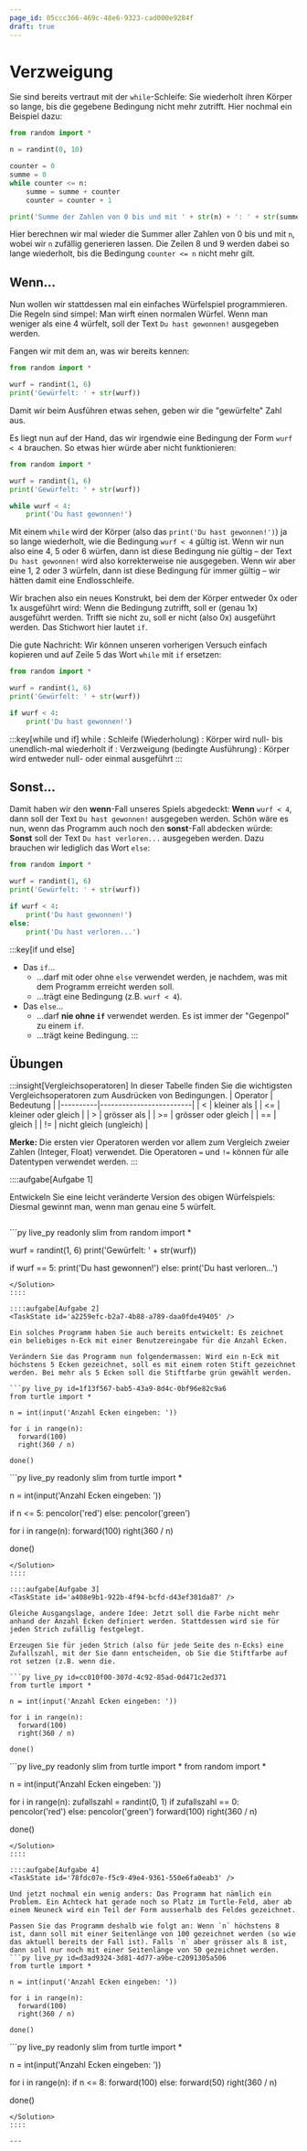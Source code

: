 ```yaml
---
page_id: 05ccc366-469c-48e6-9323-cad000e9284f
draft: true
---
```



# Verzweigung
Sie sind bereits vertraut mit der `while`-Schleife: Sie wiederholt ihren Körper so lange, bis die gegebene Bedingung nicht mehr zutrifft. Hier nochmal ein Beispiel dazu:

```py live_py slim
from random import *

n = randint(0, 10)

counter = 0
summe = 0
while counter <= n:
    summe = summe + counter
    counter = counter + 1

print('Summe der Zahlen von 0 bis und mit ' + str(n) + ': ' + str(summe))
```

Hier berechnen wir mal wieder die Summer aller Zahlen von 0 bis und mit `n`, wobei wir `n` zufällig generieren lassen. Die Zeilen 8 und 9 werden dabei so lange wiederholt, bis die Bedingung `counter <= n` nicht mehr gilt.

## Wenn...
Nun wollen wir stattdessen mal ein einfaches Würfelspiel programmieren. Die Regeln sind simpel: Man wirft einen normalen Würfel. Wenn man weniger als eine 4 würfelt, soll der Text `Du hast gewonnen!` ausgegeben werden.

Fangen wir mit dem an, was wir bereits kennen:

```py live_py slim
from random import *

wurf = randint(1, 6)
print('Gewürfelt: ' + str(wurf))
```

Damit wir beim Ausführen etwas sehen, geben wir die "gewürfelte" Zahl aus.

Es liegt nun auf der Hand, das wir irgendwie eine Bedingung der Form `wurf < 4` brauchen. So etwas hier würde aber nicht funktionieren:

```py showLineNumbers
from random import *

wurf = randint(1, 6)
print('Gewürfelt: ' + str(wurf))

while wurf < 4:
    print('Du hast gewonnen!')
```

Mit einem `while` wird der Körper (also das `print('Du hast gewonnen!')`) ja so lange wiederholt, wie die Bedingung `wurf < 4` gültig ist. Wenn wir nun also eine 4, 5 oder 6 würfen, dann ist diese Bedingung nie gültig – der Text `Du hast gewonnen!` wird also korrekterweise nie ausgegeben. Wenn wir aber eine 1, 2 oder 3 würfeln, dann ist diese Bedingung für immer gültig – wir hätten damit eine Endlosschleife.

Wir brachen also ein neues Konstrukt, bei dem der Körper entweder 0x oder 1x ausgeführt wird: Wenn die Bedingung zutrifft, soll er (genau 1x) ausgeführt werden. Trifft sie nicht zu, soll er nicht (also 0x) ausgeführt werden. Das Stichwort hier lautet `if`.

Die gute Nachricht: Wir können unseren vorherigen Versuch einfach kopieren und auf Zeile 5 das Wort `while` mit `if` ersetzen:

```py live_py slim
from random import *

wurf = randint(1, 6)
print('Gewürfelt: ' + str(wurf))

if wurf < 4:
    print('Du hast gewonnen!')
```

:::key[while und if]
while
: Schleife (Wiederholung)
: Körper wird null- bis unendlich-mal wiederholt
if
: Verzweigung (bedingte Ausführung)
: Körper wird entweder null- oder einmal ausgeführt
:::

## Sonst...
Damit haben wir den **wenn**-Fall unseres Spiels abgedeckt: **Wenn** `wurf < 4`, dann soll der Text `Du hast gewonnen!` ausgegeben werden. Schön wäre es nun, wenn das Programm auch noch den **sonst**-Fall abdecken würde: **Sonst** soll der Text `Du hast verloren...` ausgegeben werden. Dazu brauchen wir lediglich das Wort `else`:

```py live_py slim
from random import *

wurf = randint(1, 6)
print('Gewürfelt: ' + str(wurf))

if wurf < 4:
    print('Du hast gewonnen!')
else:
    print('Du hast verloren...')
```

:::key[if und else]
* Das `if`...
  * ...darf mit oder ohne `else` verwendet werden, je nachdem, was mit dem Programm erreicht werden soll.
  * ...trägt eine Bedingung (z.B. `wurf < 4`).
* Das `else`...
  * ...darf **nie ohne `if`** verwendet werden. Es ist immer der "Gegenpol" zu einem `if`.
  * ...trägt keine Bedingung.
:::

## Übungen
:::insight[Vergleichsoperatoren]
In dieser Tabelle finden Sie die wichtigsten Vergleichsoperatoren zum Ausdrücken von Bedingungen.
| Operator | Bedeutung               |
|----------|-------------------------|
| &lt;     | kleiner als             |
| &lt;=    | kleiner oder gleich     |
| &gt;     | grösser als             |
| &gt;=    | grösser oder gleich     |
| ==       | gleich                  |
| !=       | nicht gleich (ungleich) |

**Merke:** Die ersten vier Operatoren werden vor allem zum Vergleich zweier Zahlen (Integer, Float) verwendet. Die Operatoren `=` und `!=` können für alle Datentypen verwendet werden.
:::

::::aufgabe[Aufgabe 1]
<TaskState id='95c3f287-86e8-47ae-aecc-10ff44281af2' />

Entwickeln Sie eine leicht veränderte Version des obigen Würfelspiels: Diesmal gewinnt man, wenn man genau eine 5 würfelt.
```py live_py id=864b0155-f601-4b98-82e7-aa6f752d9322
```

<Solution id='af9c03c2-4430-4406-9193-6b6297c36a93'>
  ```py live_py readonly slim
  from random import *

  wurf = randint(1, 6)
  print('Gewürfelt: ' + str(wurf))

  if wurf == 5:
      print('Du hast gewonnen!')
  else:
      print('Du hast verloren...')
  ```
</Solution>
::::

::::aufgabe[Aufgabe 2]
<TaskState id='a2259efc-b2a7-4b88-a789-daa0fde49405' />

Ein solches Programm haben Sie auch bereits entwickelt: Es zeichnet ein beliebiges n-Eck mit einer Benutzereingabe für die Anzahl Ecken.

Verändern Sie das Programm nun folgendermassen: Wird ein n-Eck mit höchstens 5 Ecken gezeichnet, soll es mit einem roten Stift gezeichnet werden. Bei mehr als 5 Ecken soll die Stiftfarbe grün gewählt werden.

```py live_py id=1f13f567-bab5-43a9-8d4c-0bf96e82c9a6
from turtle import *

n = int(input('Anzahl Ecken eingeben: '))

for i in range(n):
    forward(100)
    right(360 / n)

done()
```

<Solution id='298ced89-1121-4c40-94ea-a0f94c6b9b28'>
  ```py live_py readonly slim
  from turtle import *

  n = int(input('Anzahl Ecken eingeben: '))

  if n <= 5:
      pencolor('red')
  else:
      pencolor('green')

  for i in range(n):
      forward(100)
      right(360 / n)

  done()
  ```
</Solution>
::::

::::aufgabe[Aufgabe 3]
<TaskState id='a408e9b1-922b-4f94-bcfd-d43ef301da87' />

Gleiche Ausgangslage, andere Idee: Jetzt soll die Farbe nicht mehr anhand der Anzahl Ecken definiert werden. Stattdessen wird sie für jeden Strich zufällig festgelegt.

Erzeugen Sie für jeden Strich (also für jede Seite des n-Ecks) eine Zufallszahl, mit der Sie dann entscheiden, ob Sie die Stiftfarbe auf rot setzen (z.B. wenn die.

```py live_py id=cc010f00-307d-4c92-85ad-0d471c2ed371
from turtle import *

n = int(input('Anzahl Ecken eingeben: '))

for i in range(n):
    forward(100)
    right(360 / n)

done()
```

<Solution id='8bf998e7-e081-4130-88ef-66ca99f2b356'>
  ```py live_py readonly slim
  from turtle import *
  from random import *

  n = int(input('Anzahl Ecken eingeben: '))

  for i in range(n):
      zufallszahl = randint(0, 1)
      if zufallszahl == 0:
          pencolor('red')
      else:
          pencolor('green')
      forward(100)
      right(360 / n)

  done()
  ```
</Solution>
::::

::::aufgabe[Aufgabe 4]
<TaskState id='78fdc07e-f5c9-49e4-9361-550e6fa0eab3' />

Und jetzt nochmal ein wenig anders: Das Programm hat nämlich ein Problem. Ein Achteck hat gerade noch so Platz im Turtle-Feld, aber ab einem Neuneck wird ein Teil der Form ausserhalb des Feldes gezeichnet.

Passen Sie das Programm deshalb wie folgt an: Wenn `n` höchstens 8 ist, dann soll mit einer Seitenlänge von 100 gezeichnet werden (so wie das aktuell bereits der Fall ist). Falls `n` aber grösser als 8 ist, dann soll nur noch mit einer Seitenlänge von 50 gezeichnet werden.
```py live_py id=d3ad9324-3d81-4d77-a9be-c2091305a506
from turtle import *

n = int(input('Anzahl Ecken eingeben: '))

for i in range(n):
    forward(100)
    right(360 / n)

done()
```

<Solution id='9464aa1c-8ffa-4bfd-9761-3531425a760b'>
  ```py live_py readonly slim
  from turtle import *

  n = int(input('Anzahl Ecken eingeben: '))

  for i in range(n):
      if n <= 8:
          forward(100)
      else:
          forward(50)
      right(360 / n)

  done()
  ```
</Solution>
::::

---